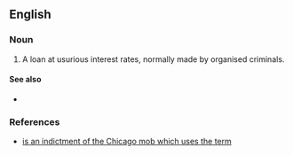 ==English==

===Noun===
{{en-noun|head=[[juice]] [[loan]]}}

# {{lb|en|slang|US}} A loan at usurious interest rates, normally made by organised criminals.

====See also====
* {{l|en|loan shark}}

===References===
* [http://www.usdoj.gov/usao/iln/indict/2005/familySecrets.pdf is an indictment of the Chicago mob which uses the term]